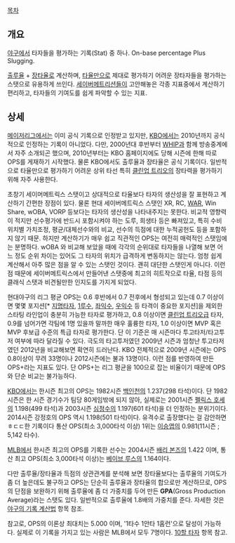 [[목차]]

== 개요 ==
[[야구]]에서 타자들을 평가하는 기록(Stat) 중 하나. On-base percentage Plus Slugging.

[[출루율]] + [[장타율]]로 계산하며, [[타율]]만으로 제대로 평가하기 어려운 장타자들을 평가하는 스탯으로 유용하게 쓰인다. [[세이버메트리션]]들이 고안해놓은 각종 지표중에서 계산하기 편리하고, 타자들의 기여도를 쉽게 파악할 수 있는 지표.

== 상세 ==
[[메이저리그]]에서는 이미 공식 기록으로 인정받고 있지만, [[KBO]]에서는 2010년까지 공식적으로 인정하는 기록이 아니었다. 다만, 2000년대 후반부터 [[WHIP]]과 함께 방송중계에서 자주 소개되곤 했으며, 2010년부터는 KBO 홈페이지에도 당해 시즌에 한해 따로 OPS를 게재하기 시작했다. 물론 KBO에서도 출루율과 장타율은 공식 기록이다. 일반적으로 타율만으로 평가하기 어려운 상위 타선 특히 [[클린업 트리오]]의 장타력을 평가하기 위해 자주 사용한다.

초창기 세이머메트릭스 스탯이고 상대적으로 타율보다 타자의 생산성을 잘 표현하고 계산하기 간편한 장점이 있다. 물론 현대 세이버메트릭스 스탯인 XR, RC, [[WAR]], Win Share, wOBA, VORP 등보다는 타자의 생산성을 나타내주지는 못한다. 비교적 영향력이 적지만 선수평가에 반드시 포함시켜야 하는 도루, 희생타  등은 빠져있고, 특히 수비 위치별 가치조정, 평균/대체선수와의 비교, 선수의 득점에 대한 누적공헌도 등을 포함하지 않기 때문. 하지만 계산하기가 매우 쉽고 직관적인 OPS는 여전히 매력적인 스탯임에는 분명하다. wOBA 와 비교해 보았을 때에 각각의 순위대로 타자들을 나열해 보면 어느 정도 순위 차이는 있어도 그 타자의 위치가 급격하게 변동하지는 않는다. 엄청 쉽게 계산해서 아주 많은 점을 알 수 있는 스탯인 것이다. 괜히 대단한 스탯인게 아니다. 이런 점 때문에 세이버메트릭스에서 만들어낸 스탯중에 최고의 히트작으로 타율, 타점 등의 클래식 스탯과 비견될만한 인지도를 가지게 되었다.

현대야구의 리그 평균 OPS는 0.6 후반에서 0.7 전후에서 형성되고 있는데 0.7 이상이면 몇몇 포지션[* [[지명타자]], [[1루수]], [[좌익수]], [[우익수]] 등 타격이 중요한 포지션]을 제외한 스타팅 라인업이 충분히 가능한 타자로 평가하고, 0.8 이상이면 [[클린업 트리오]]급  타자, 0.9를 넘어가면 각팀에 1명 있을까 말까한 매우 훌륭한 타자, 1.0 이상이면 MVP 혹은 MVP 후보급 수준의 특급 타자로 평가한다. 단 이 기준은 매 시즌마다 투고타저/타고투저 여부에 따라 달라질 수 있다. 극도의 타고투저였던 2009년 시즌과 엄청난 투고타저였던 2012년을 비교해보면 확연히 드러난다. KBO 전체적으로 2009년 시즌에는 OPS 0.8이상이 무려 33명이나 2012시즌에는 불과 13명이다. 이런 점를 반영하여 만든 OPS+라는 지표도 있다. 단 OPS+는 리그 평균을 100으로 잡는 비율이기 때문에 OPS와 단순 비교는 불가능하다.

[[KBO]]에서는 한시즌 최고의 OPS는 1982시즌 [[백인천]]의 1.237(298 타석)이다. 단 1982시즌은 한 시즌 경기수가 팀당 80게임밖에 되지 않아, 실제로는 2001시즌 [[펠릭스 호세]]의 1.198(499 타석)과 2003시즌 [[심정수]]의 1.197(601 타석)을 더 인정하는 분위기이다. 2014시즌 강정호의 OPS 역시 1.198(501 타석)이다. 유격수로 출장했다는 걸 감안하면 ㅎㄷㄷ한 기록이다 통산 OPS(최소 3,000타석 이상) 1위는 [[이승엽]]의 0.981(11시즌 ; 5,142 타수).

[[MLB]]에서 한시즌 최고의 OPS를 기록한 선수는 2004시즌 [[배리 본즈]]의 1.422 이며, 통산 최고 OPS(최소 3,000타석 이상)는 [[베이브 루스]]의 1.164이다.

다만 출루율/장타율과 득점의 상관관계를 분석해 보면 장타율보다는 출루율의 기여도가 좀 더 높은데도 불구하고 OPS는 단순히 출루율과 장타율의 합으로만 계산하므로, OPS의 단점을 보완하기 위해 출루율에 좀 더 가중치를 두어 만든 '''GPA'''(Gross Production Average)라는 스탯도 있다. 일반적으로 출루율에 1.8배의 가중치를 준다. 자세한 것은 [[야구의 기록 계산법]] 항목 참조.

참고로, OPS의 이론상 최대치는 5.000 이며, '1타수 1안타 1홈런'으로 달성이 가능하다. 실제로 이 기록을 가지고 있는 사람은 MLB에서 모두 7명이다. [[10할 타자]] 항목 참고.
